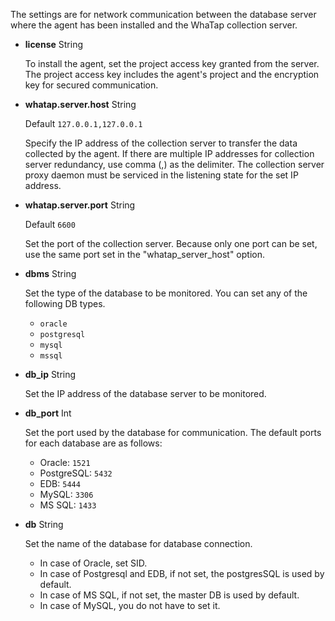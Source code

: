 The settings are for network communication between the database server where the agent has been installed and the WhaTap collection server.

- **license** <span class='type'>String</span>

  To install the agent, set the project access key granted from the server. The project access key includes the agent's project and the encryption key for secured communication.

- **whatap.server.host** <span class='type'>String</span>

  Default `127.0.0.1,127.0.0.1`

  Specify the IP address of the collection server to transfer the data collected by the agent. If there are multiple IP addresses for collection server redundancy, use comma (,) as the delimiter. The collection server proxy daemon must be serviced in the listening state for the set IP address.

- **whatap.server.port** <span class='type'>String</span>

  Default `6600`

  Set the port of the collection server. Because only one port can be set, use the same port set in the "whatap_server_host" option.

- **dbms** <span class='type'>String</span>

  Set the type of the database to be monitored. You can set any of the following DB types. 

  - `oracle`
  - `postgresql`
  - `mysql`
  - `mssql`

- **db_ip** <span class='type'>String</span>

  Set the IP address of the database server to be monitored.

- **db_port** <span class='type'>Int</span>

  Set the port used by the database for communication. The default ports for each database are as follows:

  - Oracle: `1521`
  - PostgreSQL: `5432`
  - EDB: `5444`
  - MySQL: `3306`
  - MS SQL: `1433`

- **db** <span class='type'>String</span>

  Set the name of the database for database connection. 

  - In case of Oracle, set SID.
  - In case of Postgresql and EDB, if not set, the postgresSQL is used by default.
  - In case of MS SQL, if not set, the master DB is used by default.
  - In case of MySQL, you do not have to set it.
